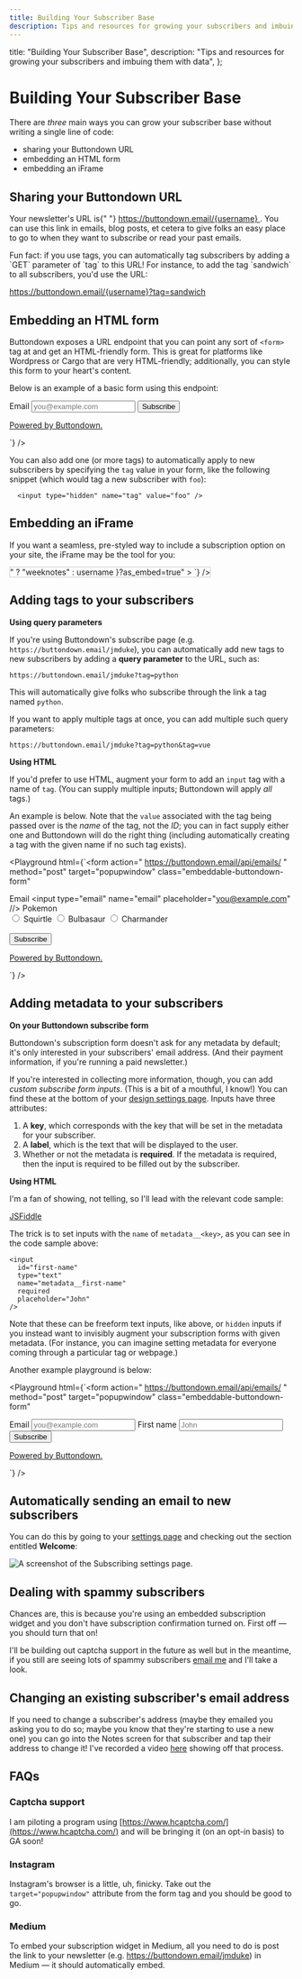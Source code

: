 ```yaml
---
title: Building Your Subscriber Base
description: Tips and resources for growing your subscribers and imbuing them with data
---
```




  title: "Building Your Subscriber Base",
  description:
    "Tips and resources for growing your subscribers and imbuing them with data",
};

# Building Your Subscriber Base

There are _three_ main ways you can grow your subscriber base without writing a single line of code:

- sharing your Buttondown URL
- embedding an HTML form
- embedding an iFrame

## Sharing your Buttondown URL

<ConditionallyRender client>
  <p>
    Your newsletter's URL is{" "}
    <a href={`https://buttondown.email/${username}`}>
      https://buttondown.email/{username}
    </a>
    . You can use this link in emails, blog posts, et cetera to give folks an easy
    place to go to when they want to subscribe or read your past emails.
  </p>
  <p>
    Fun fact: if you use tags, you can automatically tag subscribers by adding a
    `GET` parameter of `tag` to this URL! For instance, to add the tag
    `sandwich` to all subscribers, you'd use the URL:
  </p>
  <p>
    <a href={`https://buttondown.email/${username}?tag=sandwich`}>
      https://buttondown.email/{username}?tag=sandwich
    </a>
  </p>
</ConditionallyRender>

## Embedding an HTML form

Buttondown exposes a URL endpoint that you can point any sort of `<form>` tag at and get an HTML-friendly form. This is great for platforms like Wordpress or Cargo that are very HTML-friendly; additionally, you can style this form to your heart's content.

Below is an example of a basic form using this endpoint:

<ConditionallyRender client>
  <Playground
    hideCSS
    html={`<form
  action="
    https://buttondown.email/api/emails/embed-subscribe/${username}
  "
  method="post"
  target="popupwindow"
  class="embeddable-buttondown-form"
>
  <label for="email">Email</label>
  <input
    type="email"
    name="email"
    placeholder="you@example.com"
  />
  <input type="hidden" value="1" name="embed" />
  <input type="submit" value="Subscribe" />
  <p>
    <a href="https://buttondown.email" target="_blank">
        Powered by Buttondown.
    </a>
  </p>
</form>`}
  />
</ConditionallyRender>

You can also add one (or more tags) to automatically apply to new subscribers by specifying the `tag` value in your form, like the following snippet (which would tag a new subscriber with `foo`):

```
  <input type="hidden" name="tag" value="foo" />
```

## Embedding an iFrame

If you want a seamless, pre-styled way to include a subscription option on your site, the iFrame may be the tool for you:

<ConditionallyRender client>
  <Playground
    hideCSS
    html={`<iframe
    scrolling="no"
    style="width:100%!important;height:220px;border:1px #ccc solid !important"
    src="https://buttondown.email/${
      username === "<your username>" ? "weeknotes" : username
    }?as_embed=true"
></iframe>
`}
  />
</ConditionallyRender>

## Adding tags to your subscribers

**Using query parameters**

If you're using Buttondown's subscribe page (e.g. `https://buttondown.email/jmduke`), you can automatically add new tags to new subscribers by adding a **query parameter** to the URL, such as:

```markup
https://buttondown.email/jmduke?tag=python
```

This will automatically give folks who subscribe through the link a tag named `python`.

If you want to apply multiple tags at once, you can add multiple such query parameters:

```markup
https://buttondown.email/jmduke?tag=python&tag=vue
```

**Using HTML**

If you'd prefer to use HTML, augment your form to add an `input` tag with a name of `tag`. (You can supply multiple inputs; Buttondown will apply _all_ tags.)

An example is below. Note that the `value` associated with the tag being passed over is the _name_ of the tag, not the _ID_; you can in fact supply either one and Buttondown
will do the right thing (including automatically creating a tag with the given name if no such tag exists).

<Playground
  html={`<form
  action="
    https://buttondown.email/api/emails/
  "
  method="post"
  target="popupwindow"
  class="embeddable-buttondown-form"
>
  <label for="email">Email</label>
  <input
    type="email"
    name="email"
    placeholder="you@example.com"
  //>
  <label for="email">Pokemon</label>
  <br />
  <input type="radio" id="Squirtle" name="tag" value="Squirtle" />
  <label for="Squirtle">Squirtle</label>
  <input type="radio" id="Bulbasaur" name="tag" value="Bulbasaur" />
  <label for="Bulbasaur">Bulbasaur</label>
  <input type="radio" id="Charmander" name="tag" value="Charmander" />
  <label for="Charmander">Charmander</label><br />
  <br />
  <input type="hidden" value="1" name="embed" />
  <input type="submit" value="Subscribe" />
  <p>
    <a href="https://buttondown.email" target="_blank">
        Powered by Buttondown.
    </a>
  </p>
</form>`}
/>

## Adding metadata to your subscribers

**On your Buttondown subscribe form**

Buttondown's subscription form doesn't ask for any metadata by default; it's only interested in your subscribers' email address.
(And their payment information, if you're running a paid newsletter.)

If you're interested in collecting more information, though, you can add _custom subscribe form inputs_. (This is a bit of a mouthful, I know!) You can find these
at the bottom of your [design settings page](https://buttondown.email/settings). Inputs have three attributes:

1. A **key**, which corresponds with the key that will be set in the metadata for your subscriber.
2. A **label**, which is the text that will be displayed to the user.
3. Whether or not the metadata is **required**. If the metadata is required, then the input is required to be filled out by the subscriber.

**Using HTML**

I'm a fan of showing, not telling, so I'll lead with the relevant code sample:

[JSFiddle](https://jsfiddle.net/buttondown/t53cr4gy/21/)

The trick is to set inputs with the `name` of `metadata__<key>`, as you can see in the code sample above:

```markup
<input
  id="first-name"
  type="text"
  name="metadata__first-name"
  required
  placeholder="John"
/>
```

Note that these can be freeform text inputs, like above, or `hidden` inputs if you instead want to invisibly augment your subscription forms with given metadata. (For instance, you can imagine setting metadata for everyone coming through a particular tag or webpage.)

Another example playground is below:

<Playground
  html={`<form
  action="
    https://buttondown.email/api/emails/
  "
  method="post"
  target="popupwindow"
  class="embeddable-buttondown-form"
>
  <label for="email">Email</label>
  <input
    type="email"
    name="email"
    placeholder="you@example.com"
  />
  <label for="first-name">First name</label>
  <input
  id="first-name"
  type="text"
  name="metadata__first-name"
  required
  placeholder="John"
/>
  <input type="hidden" value="1" name="embed" />
  <input type="submit" value="Subscribe" />
  <p>
    <a href="https://buttondown.email" target="_blank">
        Powered by Buttondown.
    </a>
  </p>
</form>`}
/>

## Automatically sending an email to new subscribers

You can do this by going to your [settings page](https://buttondown.email/settings) and checking out the section entitled **Welcome**:

![A screenshot of the Subscribing settings page.](/images/subscribing.png)

## Dealing with spammy subscribers

Chances are, this is because you're using an embedded subscription widget and you don't have subscription confirmation turned on. First off — you should turn that on!

I'll be building out captcha support in the future as well but in the meantime, if you still are seeing lots of spammy subscribers [email me](mailto:justin@buttondown.email) and I'll take a look.

## Changing an existing subscriber's email address

If you need to change a subscriber's address (maybe they emailed you asking you to do so; maybe you know that they're starting to use a new one) you can go into the Notes screen for that subscriber and tap their address to change it! I've recorded a video [here](https://www.loom.com/share/6ff952d18f0a40288bec93843fbd1024) showing off that process.

## FAQs

### Captcha support

I am piloting a program using [https://www.hcaptcha.com/](https://www.hcaptcha.com/) and will be bringing it (on an opt-in basis) to GA soon!

### Instagram

Instagram's browser is a little, uh, finicky. Take out the `target="popupwindow"` attribute from the form tag and you should be good to go.

### Medium

To embed your subscription widget in Medium, all you need to do is post the link to your newsletter (e.g. https://buttondown.email/jmduke) in Medium — it should automatically embed.
